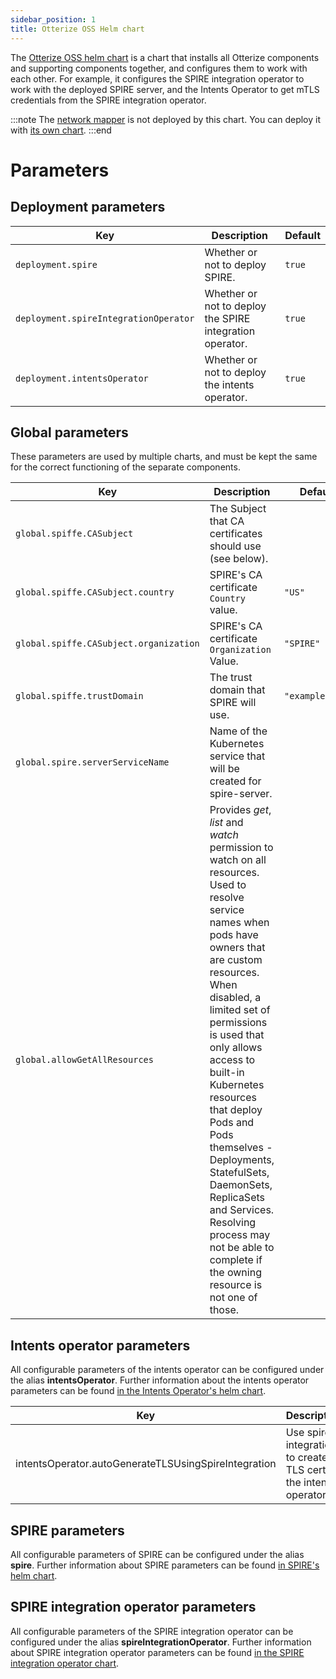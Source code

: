 ```yaml
---
sidebar_position: 1
title: Otterize OSS Helm chart
---
```


The [Otterize OSS helm chart](https://github.com/otterize/helm-charts/tree/main/otterize-kubernetes) is a chart that installs all Otterize components and supporting components together, and configures them to work with each other.
For example, it configures the SPIRE integration operator to work with the deployed SPIRE server, and the Intents Operator to get mTLS credentials from the SPIRE integration operator.

:::note
The [network mapper](/components/network-mapper) is not deployed by this chart. You can deploy it with [its own chart](/components/network-mapper/helm-chart).
:::end

# Parameters
## Deployment parameters

| Key                                   | Description                                              | Default |
|---------------------------------------|----------------------------------------------------------|---------|
| `deployment.spire`                    | Whether or not to deploy SPIRE.                          | `true`  |
| `deployment.spireIntegrationOperator` | Whether or not to deploy the SPIRE integration operator. | `true`  |
| `deployment.intentsOperator`          | Whether or not to deploy the intents operator.           | `true`  |

## Global parameters

These parameters are used by multiple charts, and must be kept the same for the correct functioning of the separate components.

| Key                                    | Description                                                                                                                                                                                                                                                                                                                                                                                                                                                            | Default         |
|----------------------------------------|------------------------------------------------------------------------------------------------------------------------------------------------------------------------------------------------------------------------------------------------------------------------------------------------------------------------------------------------------------------------------------------------------------------------------------------------------------------------|-----------------|
| `global.spiffe.CASubject`              | The Subject that CA certificates should use (see below).	                                                                                                                                                                                                                                                                                                                                                                                                              |                 |
| `global.spiffe.CASubject.country`      | SPIRE's CA certificate `Country` value.                                                                                                                                                                                                                                                                                                                                                                                                                                | `"US"`          |
| `global.spiffe.CASubject.organization` | SPIRE's CA certificate `Organization` Value.                                                                                                                                                                                                                                                                                                                                                                                                                           | `"SPIRE"`       |
| `global.spiffe.trustDomain`            | The trust domain that SPIRE will use.	                                                                                                                                                                                                                                                                                                                                                                                                                                 | `"example.org"` |
| `global.spire.serverServiceName`       | Name of the Kubernetes service that will be created for spire-server.                                                                                                                                                                                                                                                                                                                                                                                                  |                 |
| `global.allowGetAllResources`          | Provides *get*, *list* and *watch* permission to watch on all resources. Used to resolve service names when pods have owners that are custom resources. When disabled, a limited set of permissions is used that only allows access to built-in Kubernetes resources that deploy Pods and Pods themselves - Deployments, StatefulSets, DaemonSets, ReplicaSets and Services. Resolving process may not be able to complete if the owning resource is not one of those. |                 |

## Intents operator parameters
All configurable parameters of the intents operator can be configured under the alias **intentsOperator**.
Further information about the intents operator parameters can be found [in the Intents Operator's helm chart](../components/helm-chart).

| Key                                                  | Description                                                    | Default          |
|------------------------------------------------------|----------------------------------------------------------------|------------------|
| intentsOperator.autoGenerateTLSUsingSpireIntegration | Use spire integration to create TLS cert for the intents operator. | `true`           |

## SPIRE parameters
All configurable parameters of SPIRE can be configured under the alias **spire**.
Further information about SPIRE parameters can be found [in SPIRE's helm chart](https://github.com/otterize/helm-charts/tree/main/spire).

## SPIRE integration operator parameters
All configurable parameters of the SPIRE integration operator can be configured under the alias **spireIntegrationOperator**.
Further information about SPIRE integration operator parameters can be found [in the SPIRE integration operator chart]((../components/spire-integration-operator/helm-chart)).
